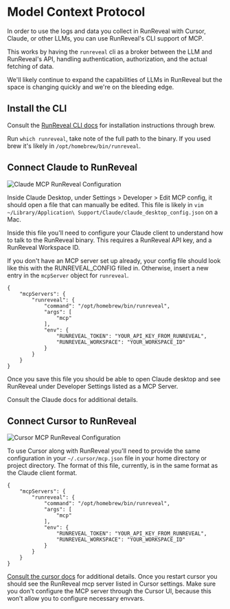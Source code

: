 # Model Context Protocol

In order to use the logs and data you collect in RunReveal with Cursor, Claude, or other LLMs, you can use RunReveal's CLI support of MCP.

This works by having the `runreveal` cli as a broker between the LLM and RunReveal's API, handling authentication, authorization, and the actual fetching of data.

We'll likely continue to expand the capabilities of LLMs in RunReveal but the space is changing quickly and we're on the bleeding edge.

## Install the CLI
Consult the [RunReveal CLI docs](/reference/using-the-cli) for installation instructions through brew.

Run `which runreveal`, take note of the full path to the binary. If you used brew it's likely in `/opt/homebrew/bin/runreveal`.

## Connect Claude to RunReveal
![Claude MCP RunReveal Configuration](/claude-mcp-runreveal.png)

Inside Claude Desktop, under Settings > Developer > Edit MCP config, it should open a file that can manually be edited. This file is likely in `vim ~/Library/Application\ Support/Claude/claude_desktop_config.json` on a Mac.

Inside this file you'll need to configure your Claude client to understand how to talk to the RunReveal binary. This requires a RunReveal API key, and a RunReveal Workspace ID.

If you don't have an MCP server set up already, your config file should look like this with the RUNREVEAL_CONFIG filled in. Otherwise, insert a new entry in the `mcpServer` object for `runreveal`.

```
{
    "mcpServers": {
        "runreveal": {
            "command": "/opt/homebrew/bin/runreveal",
            "args": [
                "mcp"
            ],
            "env": {
                "RUNREVEAL_TOKEN": "YOUR_API_KEY_FROM_RUNREVEAL",
                "RUNREVEAL_WORKSPACE": "YOUR_WORKSPACE_ID"
            }
        }
    }
}
```

Once you save this file you should be able to open Claude desktop and see RunReveal under Developer Settings listed as a MCP Server.

Consult the Claude docs for additional details.

## Connect Cursor to RunReveal
![Cursor MCP RunReveal Configuration](/cursor-mcp-runreveal.png)

To use Cursor along with RunReveal you'll need to provide the same configuration in your `~/.cursor/mcp.json` file in your home directory or project directory. The format of this file, currently, is in the same format as the Claude client format.

```
{
    "mcpServers": {
        "runreveal": {
            "command": "/opt/homebrew/bin/runreveal",
            "args": [
                "mcp"
            ],
            "env": {
                "RUNREVEAL_TOKEN": "YOUR_API_KEY_FROM_RUNREVEAL",
                "RUNREVEAL_WORKSPACE": "YOUR_WORKSPACE_ID"
            }
        }
    }
}
```

[Consult the cursor docs](https://docs.cursor.com/context/model-context-protocol#configuration-locations) for additional details. Once you restart cursor you should see the RunReveal mcp server listed in Cursor settings. Make sure you don't configure the MCP server through the Cursor UI, because this won't allow you to configure necessary envvars.


